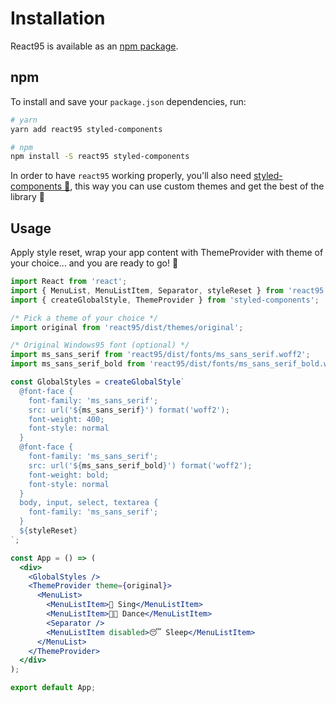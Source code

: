 
<Meta title='Docs/Getting Started' />

# Installation

React95 is available as an [npm package](https://www.npmjs.com/package/react95).

## npm

To install and save your `package.json` dependencies, run:

```sh
# yarn
yarn add react95 styled-components

# npm
npm install -S react95 styled-components
```

In order to have `react95` working properly, you'll also need
[styled-components 💅](https://github.com/styled-components/styled-components),
this way you can use custom themes and get the best of the library 🙂

## Usage

Apply style reset, wrap your app content with ThemeProvider with theme of your
choice... and you are ready to go! 🚀

```jsx
import React from 'react';
import { MenuList, MenuListItem, Separator, styleReset } from 'react95';
import { createGlobalStyle, ThemeProvider } from 'styled-components';

/* Pick a theme of your choice */
import original from 'react95/dist/themes/original';

/* Original Windows95 font (optional) */
import ms_sans_serif from 'react95/dist/fonts/ms_sans_serif.woff2';
import ms_sans_serif_bold from 'react95/dist/fonts/ms_sans_serif_bold.woff2';

const GlobalStyles = createGlobalStyle`
  @font-face {
    font-family: 'ms_sans_serif';
    src: url('${ms_sans_serif}') format('woff2');
    font-weight: 400;
    font-style: normal
  }
  @font-face {
    font-family: 'ms_sans_serif';
    src: url('${ms_sans_serif_bold}') format('woff2');
    font-weight: bold;
    font-style: normal
  }
  body, input, select, textarea {
    font-family: 'ms_sans_serif';
  }
  ${styleReset}
`;

const App = () => (
  <div>
    <GlobalStyles />
    <ThemeProvider theme={original}>
      <MenuList>
        <MenuListItem>🎤 Sing</MenuListItem>
        <MenuListItem>💃🏻 Dance</MenuListItem>
        <Separator />
        <MenuListItem disabled>😴 Sleep</MenuListItem>
      </MenuList>
    </ThemeProvider>
  </div>
);

export default App;
```
